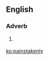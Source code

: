 ==English==

===Adverb===
{{en-adv}}
# {{lb|en|rare}} {{alternative form of|painstakingly|lang=en}}

[[ko:painstakenly]]